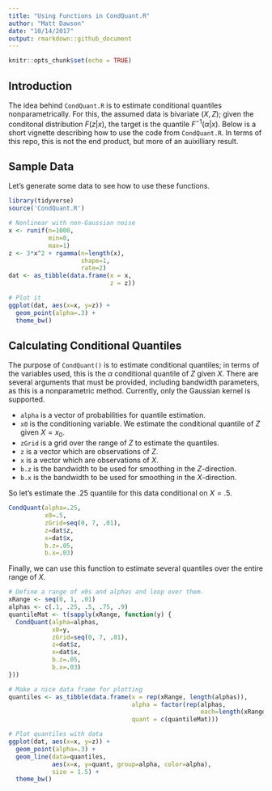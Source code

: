 ```yaml
---
title: "Using Functions in CondQuant.R"
author: "Matt Dawson"
date: "10/14/2017"
output: rmarkdown::github_document
---
```


```r
knitr::opts_chunk$set(echo = TRUE)
```

## Introduction

The idea behind `CondQuant.R` is to estimate conditional quantiles nonparametrically. For this, the assumed data is bivariate $(X, Z)$; given the conditonal distribution $F(z|x)$, the target is the quantile $F^{-1}(\alpha|x)$. Below is a short vignette describing how to use the code from `CondQuant.R`. In terms of this repo, this is not the end product, but more of an auixilliary result.

## Sample Data

Let's generate some data to see how to use these functions.
```r
library(tidyverse)
source('CondQuant.R')

# Nonlinear with non-Gaussian noise
x <- runif(n=1000,
           min=0,
           max=1)
z <- 3*x^2 + rgamma(n=length(x),
                    shape=1,
                    rate=2)
dat <- as_tibble(data.frame(x = x,
                            z = z))

# Plot it
ggplot(dat, aes(x=x, y=z)) +
  geom_point(alpha=.3) +
  theme_bw()
```

## Calculating Conditional Quantiles

The purpose of `CondQuant()` is to estimate conditional quantiles; in terms of the variables used, this is the $\alpha$ conditional quantile of $Z$ given $X$. There are several arguments that must be provided, including bandwidth parameters, as this is a nonparametric method. Currently, only the Gaussian kernel is supported.

+ `alpha` is a vector of probabilities for quantile estimation.
+ `x0` is the conditioning variable. We estimate the conditional quantile of $Z$ given $X=x_0$.
+ `zGrid` is a grid over the range of $Z$ to estimate the quantiles.
+ `z` is a vector which are observations of $Z$.
+ `x` is a vector which are observations of $X$.
+ `b.z` is the bandwidth to be used for smoothing in the $Z$-direction.
+ `b.x` is the bandwidth to be used for smoothing in the $X$-direction.

So let's estimate the $.25$ quantile for this data conditional on $X = .5$. 
```r
CondQuant(alpha=.25,
          x0=.5,
          zGrid=seq(0, 7, .01),
          z=dat$z,
          x=dat$x,
          b.z=.05,
          b.x=.03)
```

Finally, we can use this function to estimate several quantiles over the entire range of $X$.
```r
# Define a range of x0s and alphas and loop over them.
xRange <- seq(0, 1, .01)
alphas <- c(.1, .25, .5, .75, .9)
quantileMat <- t(sapply(xRange, function(y) {
  CondQuant(alpha=alphas,
            x0=y,
            zGrid=seq(0, 7, .01),
            z=dat$z,
            x=dat$x,
            b.z=.05,
            b.x=.03)
}))

# Make a nice data frame for plotting
quantiles <- as_tibble(data.frame(x = rep(xRange, length(alphas)),
                                  alpha = factor(rep(alphas,
                                                     each=length(xRange))),
                                  quant = c(quantileMat)))

# Plot quantiles with data
ggplot(dat, aes(x=x, y=z)) +
  geom_point(alpha=.3) +
  geom_line(data=quantiles,
            aes(x=x, y=quant, group=alpha, color=alpha),
            size = 1.5) +
  theme_bw()
```



